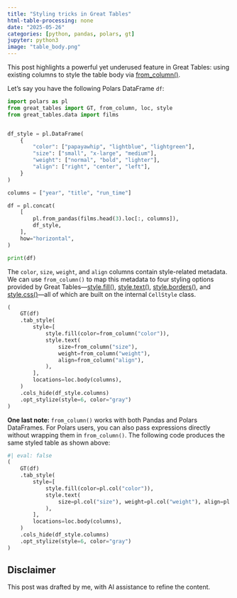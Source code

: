 ```yaml
---
title: "Styling tricks in Great Tables"
html-table-processing: none
date: "2025-05-26"
categories: [python, pandas, polars, gt]
jupyter: python3
image: "table_body.png"
---
```


This post highlights a powerful yet underused feature in Great Tables: using existing columns to style the table body via [from_column()](https://posit-dev.github.io/great-tables/reference/from_column.html).

Let’s say you have the following Polars DataFrame `df`:
```python
import polars as pl
from great_tables import GT, from_column, loc, style
from great_tables.data import films


df_style = pl.DataFrame(
    {
        "color": ["papayawhip", "lightblue", "lightgreen"],
        "size": ["small", "x-large", "medium"],
        "weight": ["normal", "bold", "lighter"],
        "align": ["right", "center", "left"],
    }
)

columns = ["year", "title", "run_time"]

df = pl.concat(
    [
        pl.from_pandas(films.head(3).loc[:, columns]),
        df_style,
    ],
    how="horizontal",
)

print(df)
```

The `color`, `size`, `weight`, and `align` columns contain style-related metadata. We can use `from_column()` to map this metadata to four styling options provided by Great Tables—[style.fill()](https://posit-dev.github.io/great-tables/reference/style.fill.html), [style.text()](https://posit-dev.github.io/great-tables/reference/style.text.html), [style.borders()](https://posit-dev.github.io/great-tables/reference/style.borders.html), and [style.css()](https://posit-dev.github.io/great-tables/reference/style.css.html)—all of which are built on the internal `CellStyle` class.

```python
(
    GT(df)
    .tab_style(
        style=[
            style.fill(color=from_column("color")),
            style.text(
                size=from_column("size"),
                weight=from_column("weight"),
                align=from_column("align"),
            ),
        ],
        locations=loc.body(columns),
    )
    .cols_hide(df_style.columns)
    .opt_stylize(style=6, color="gray")
)
```

**One last note:** `from_column()` works with both Pandas and Polars DataFrames. For Polars users, you can also pass expressions directly without wrapping them in `from_column()`. The following code produces the same styled table as shown above:
```python
#| eval: false
(
    GT(df)
    .tab_style(
        style=[
            style.fill(color=pl.col("color")),
            style.text(
                size=pl.col("size"), weight=pl.col("weight"), align=pl.col("align")
            ),
        ],
        locations=loc.body(columns),
    )
    .cols_hide(df_style.columns)
    .opt_stylize(style=6, color="gray")
)
```
::: {.callout-warning}
# Disclaimer
This post was drafted by me, with AI assistance to refine the content.
::: 
